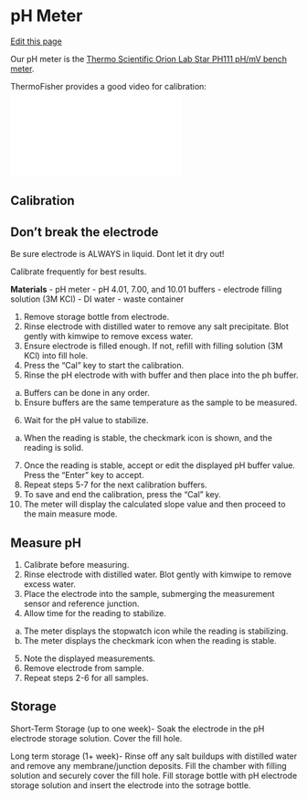 # pH Meter
[Edit this page](https://github.com/remygatins/GatinsLabProtocols/edit/main/lab_equip_ph_meter.qmd)

Our pH meter is the [Thermo Scientific Orion Lab Star PH111 pH/mV bench meter](https://www.thermofisher.com/order/catalog/product/LSTAR1110). 

ThermoFisher provides a good video for calibration: 
<iframe src='//players.brightcove.net/3663210762001/hmATFP49Og_default/index.html?videoId=6310026616112' allowfullscreen frameborder=0></iframe>



## Calibration
::: {.callout-important}
## Don't break the electrode
Be sure electrode is ALWAYS in liquid. Dont let it dry out!
:::	

Calibrate frequently for best results. 

**Materials**
- pH meter
- pH 4.01, 7.00, and 10.01 buffers
- electrode filling solution (3M KCl)
- DI water
- waste container

1. Remove storage bottle from electrode.
2. Rinse electrode with distilled water to remove any salt precipitate. Blot gently with kimwipe to remove excess water.
3. Ensure electrode is filled enough. If not, refill with filling solution (3M KCl) into fill hole.
4. Press the "Cal" key to start the calibration.
5. Rinse the pH electrode with with buffer and then place into the ph buffer.
  a. Buffers can be done in any order.
  b. Ensure buffers are the same temperature as the sample to be measured.
6. Wait for the pH value to stabilize.
  a. When the reading is stable, the checkmark icon is shown, and the reading is solid. 
7. Once the reading is stable, accept or edit the displayed pH buffer value. Press the "Enter" key to accept.
8. Repeat steps 5-7 for the next calibration buffers. 
9. To save and end the calibration, press the "Cal" key. 
10. The meter will display the calculated slope value and then proceed to the main measure mode. 

## Measure pH

1. Calibrate before measuring.
2. Rinse electrode with distilled water. Blot gently with kimwipe to remove excess water.
3. Place the electrode into the sample, submerging the measurement sensor and reference junction.
4. Allow time for the reading to stabilize.
  a. The meter displays the stopwatch icon while the reading is stabilizing.
  b. The meter displays the checkmark icon when the reading is stable.
5. Note the displayed measurements.
6. Remove electrode from sample.
7. Repeat steps 2-6 for all samples.

## Storage

Short-Term Storage (up to one week)-
Soak the electrode in the pH electrode storage solution. Cover the fill hole.

Long term storage (1+ week)-
Rinse off any salt buildups with distilled water and remove any membrane/junction deposits. Fill the chamber with filling solution and securely cover the fill hole. Fill storage bottle with pH electrode storage solution and insert the electrode into the sotrage bottle. 

